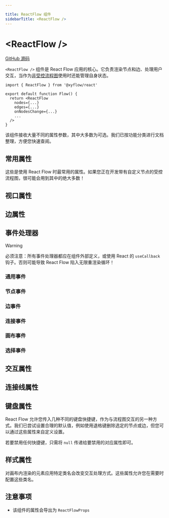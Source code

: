 ```yaml
---

title: ReactFlow 组件
sidebarTitle: <ReactFlow />
---
```



# \<ReactFlow />

[GitHub 源码](https://github.com/xyflow/xyflow/blob/main/packages/react/src/container/ReactFlow/index.tsx/#L47)

`<ReactFlow />` 组件是 React Flow 应用的核心。它负责渲染节点和边、处理用户交互，当作为[非受控流程图](/learn/advanced-use/uncontrolled-flow)使用时还能管理自身状态。

```tsx
import { ReactFlow } from '@xyflow/react'

export default function Flow() {
  return <ReactFlow
    nodes={...}
    edges={...}
    onNodesChange={...}
    ...
  />
}
```

该组件接收大量不同的属性参数，其中大多数为可选。我们已按功能分类进行文档整理，方便您快速查阅。

## 常用属性

这些是使用 React Flow 时最常用的属性。如果您正在开发带有自定义节点的受控流程图，很可能会用到其中的绝大多数！

<ReactFlowAPIProps group="common" />

## 视口属性

<ReactFlowAPIProps group="viewport" />

## 边属性

<ReactFlowAPIProps group="edge" />

## 事件处理器

> [!WARNING]
>
> 必须注意：所有事件处理器都应在组件外部定义，或使用 React 的 `useCallback` 钩子。否则可能导致 React Flow 陷入无限重渲染循环！

### 通用事件

<ReactFlowAPIProps group="generalEvents" />

### 节点事件

<ReactFlowAPIProps group="nodeEvents" />

### 边事件

<ReactFlowAPIProps group="edgeEvents" />

### 连接事件

<ReactFlowAPIProps group="connectionEvents" />

### 画布事件

<ReactFlowAPIProps group="paneEvents" />

### 选择事件

<ReactFlowAPIProps group="selectionEvents" />

## 交互属性

<ReactFlowAPIProps group="interaction" />

## 连接线属性

<ReactFlowAPIProps group="connectionLine" />

## 键盘属性

React Flow 允许您传入几种不同的键盘快捷键，作为与流程图交互的另一种方式。我们已尝试设置合理的默认值，例如使用退格键删除选定的节点或边，但您可以通过这些属性来自定义设置。

若要禁用任何快捷键，只需将 `null` 传递给要禁用的对应属性即可。

<ReactFlowAPIProps group="keyboard" />

## 样式属性

对画布内渲染的元素应用特定类名会改变交互处理方式。这些属性允许您在需要时配置这些类名。

<ReactFlowAPIProps group="style" />

## 注意事项

- 该组件的属性会导出为 `ReactFlowProps`